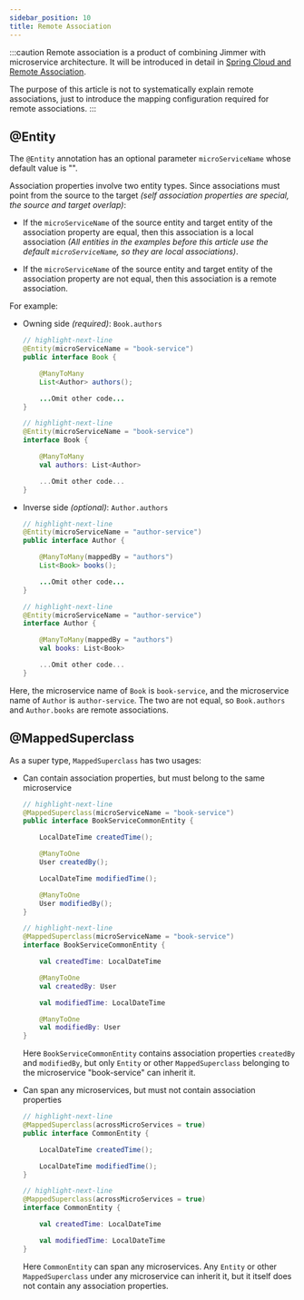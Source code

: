 ```yaml
---
sidebar_position: 10
title: Remote Association
---
```



:::caution
Remote association is a product of combining Jimmer with microservice architecture. It will be introduced in detail in [Spring Cloud and Remote Association](../../spring/spring-cloud).

The purpose of this article is not to systematically explain remote associations, just to introduce the mapping configuration required for remote associations.
:::

## @Entity  

The `@Entity` annotation has an optional parameter `microServiceName` whose default value is "".

Association properties involve two entity types. Since associations must point from the source to the target *(self association properties are special, the source and target overlap)*:

- If the `microServiceName` of the source entity and target entity of the association property are equal, then this association is a local association *(All entities in the examples before this article use the default `microServiceName`, so they are local associations)*.

- If the `microServiceName` of the source entity and target entity of the association property are not equal, then this association is a remote association.

For example:

-   Owning side *(required)*: `Book.authors`

    <Tabs groupId="language">
    <TabItem value="java" label="Java">

    ```java title="Book.java"
    // highlight-next-line 
    @Entity(microServiceName = "book-service")
    public interface Book {

        @ManyToMany
        List<Author> authors();

        ...Omit other code...
    }
    ```

    </TabItem>
    <TabItem value="kotlin" label="Kotlin">

    ```kotlin title="Book.kt"
    // highlight-next-line
    @Entity(microServiceName = "book-service") 
    interface Book {

        @ManyToMany
        val authors: List<Author>

        ...Omit other code...
    }
    ```

    </TabItem>
    </Tabs>

-   Inverse side *(optional)*: `Author.authors`

    <Tabs groupId="language">
    <TabItem value="java" label="Java">

    ```java title="Author.java"
    // highlight-next-line
    @Entity(microServiceName = "author-service")
    public interface Author {

        @ManyToMany(mappedBy = "authors") 
        List<Book> books();

        ...Omit other code...
    }
    ```

    </TabItem>
    <TabItem value="kotlin" label="Kotlin">

    ```kotlin title="Author.kt"
    // highlight-next-line
    @Entity(microServiceName = "author-service")
    interface Author {

        @ManyToMany(mappedBy = "authors")
        val books: List<Book>

        ...Omit other code...
    }
    ```

    </TabItem>
    </Tabs>
    
Here, the microservice name of `Book` is `book-service`, and the microservice name of `Author` is `author-service`. The two are not equal, so `Book.authors` and `Author.books` are remote associations.

## @MappedSuperclass  

As a super type, `MappedSuperclass` has two usages:

-   Can contain association properties, but must belong to the same microservice

    <Tabs groupId="language">
    <TabItem value="java" label="Java">

    ```java title="BookServiceCommonEntity.java" 
    // highlight-next-line
    @MappedSuperclass(microServiceName = "book-service")
    public interface BookServiceCommonEntity {

        LocalDateTime createdTime();

        @ManyToOne  
        User createdBy();

        LocalDateTime modifiedTime();

        @ManyToOne
        User modifiedBy();
    }
    ```

    </TabItem>
    <TabItem value="kotlin" label="Kotlin">

    ```kotlin title="BookServiceCommonEntity.kt"
    // highlight-next-line
    @MappedSuperclass(microServiceName = "book-service") 
    interface BookServiceCommonEntity {

        val createdTime: LocalDateTime

        @ManyToOne
        val createdBy: User

        val modifiedTime: LocalDateTime

        @ManyToOne
        val modifiedBy: User
    }
    ```

    </TabItem>
    </Tabs>

    Here `BookServiceCommonEntity` contains association properties `createdBy` and `modifiedBy`, but only `Entity` or other `MappedSuperclass` belonging to the microservice "book-service" can inherit it.
    
-   Can span any microservices, but must not contain association properties

    <Tabs groupId="language">
    <TabItem value="java" label="Java">

    ```java title="CommonEntity.java"
    // highlight-next-line
    @MappedSuperclass(acrossMicroServices = true)
    public interface CommonEntity {

        LocalDateTime createdTime();

        LocalDateTime modifiedTime(); 
    }
    ```

    </TabItem>
    <TabItem value="kotlin" label="Kotlin">

    ```kotlin title="CommonEntity.kt"
    // highlight-next-line
    @MappedSuperclass(acrossMicroServices = true)  
    interface CommonEntity {

        val createdTime: LocalDateTime

        val modifiedTime: LocalDateTime
    }
    ```

    </TabItem>
    </Tabs>

    Here `CommonEntity` can span any microservices. Any `Entity` or other `MappedSuperclass` under any microservice can inherit it, but it itself does not contain any association properties.